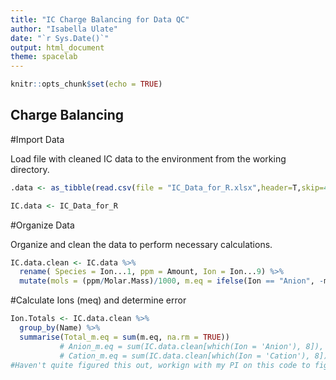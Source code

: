 ```yaml
---
title: "IC Charge Balancing for Data QC"
author: "Isabella Ulate"
date: "`r Sys.Date()`"
output: html_document
theme: spacelab
---
```


```r
knitr::opts_chunk$set(echo = TRUE)
```

## Charge Balancing

#Import Data

Load file with cleaned IC data to the environment from the working directory.

```r
.data <- as_tibble(read.csv(file = "IC_Data_for_R.xlsx",header=T,skip=4))

IC.data <- IC_Data_for_R
```

#Organize Data

Organize and clean the data to perform necessary calculations.

```r
IC.data.clean <- IC.data %>%
  rename( Species = Ion...1, ppm = Amount, Ion = Ion...9) %>%
  mutate(mols = (ppm/Molar.Mass)/1000, m.eq = ifelse(Ion == "Anion", -mols, mols))
```

#Calculate Ions (meq) and determine error

```r
Ion.Totals <- IC.data.clean %>%
  group_by(Name) %>%
  summarise(Total_m.eq = sum(m.eq, na.rm = TRUE)) 
           # Anion_m.eq = sum(IC.data.clean[which(Ion = 'Anion'), 8]),
           # Cation_m.eq = sum(IC.data.clean[which(Ion = 'Cation'), 8]))
#Haven't quite figured this out, workign with my PI on this code to figure it out.
```
